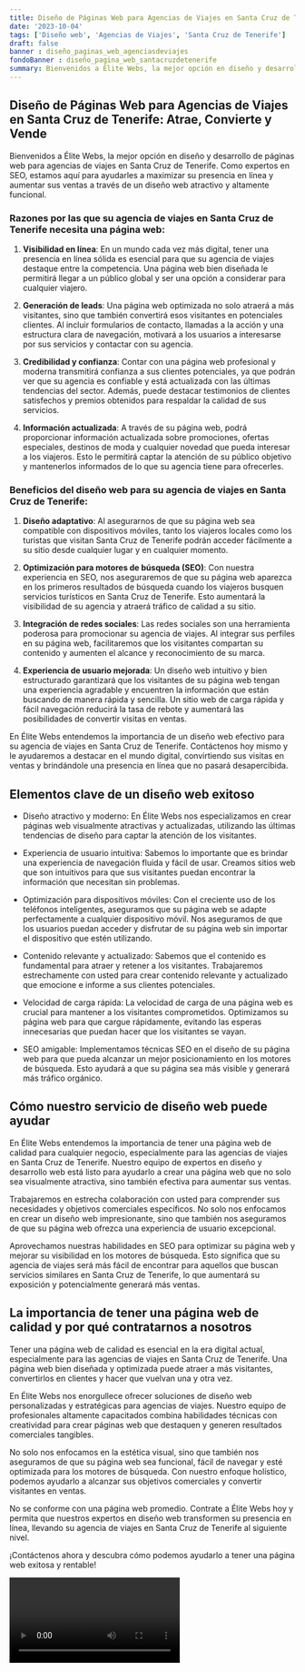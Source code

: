 ```yaml
---
title: Diseño de Páginas Web para Agencias de Viajes en Santa Cruz de Tenerife
date: '2023-10-04'
tags: ['Diseño web', 'Agencias de Viajes', 'Santa Cruz de Tenerife']
draft: false
banner : diseño_paginas_web_agenciasdeviajes
fondoBanner : diseño_pagina_web_santacruzdetenerife
summary: Bienvenidos a Élite Webs, la mejor opción en diseño y desarrollo de páginas web para agencias de viajes en Santa Cruz de Tenerife. Como expertos en SEO, estamos aquí para ayudarles a maximizar su presencia en línea y aumentar sus ventas a través de un diseño web atractivo y altamente funcional.
---
```


## Diseño de Páginas Web para Agencias de Viajes en Santa Cruz de Tenerife: Atrae, Convierte y Vende

Bienvenidos a Élite Webs, la mejor opción en diseño y desarrollo de páginas web para agencias de viajes en Santa Cruz de Tenerife. Como expertos en SEO, estamos aquí para ayudarles a maximizar su presencia en línea y aumentar sus ventas a través de un diseño web atractivo y altamente funcional.

### Razones por las que su agencia de viajes en Santa Cruz de Tenerife necesita una página web:

1. **Visibilidad en línea**: En un mundo cada vez más digital, tener una presencia en línea sólida es esencial para que su agencia de viajes destaque entre la competencia. Una página web bien diseñada le permitirá llegar a un público global y ser una opción a considerar para cualquier viajero.

2. **Generación de leads**: Una página web optimizada no solo atraerá a más visitantes, sino que también convertirá esos visitantes en potenciales clientes. Al incluir formularios de contacto, llamadas a la acción y una estructura clara de navegación, motivará a los usuarios a interesarse por sus servicios y contactar con su agencia.

3. **Credibilidad y confianza**: Contar con una página web profesional y moderna transmitirá confianza a sus clientes potenciales, ya que podrán ver que su agencia es confiable y está actualizada con las últimas tendencias del sector. Además, puede destacar testimonios de clientes satisfechos y premios obtenidos para respaldar la calidad de sus servicios.

4. **Información actualizada**: A través de su página web, podrá proporcionar información actualizada sobre promociones, ofertas especiales, destinos de moda y cualquier novedad que pueda interesar a los viajeros. Esto le permitirá captar la atención de su público objetivo y mantenerlos informados de lo que su agencia tiene para ofrecerles.

### Beneficios del diseño web para su agencia de viajes en Santa Cruz de Tenerife:

1. **Diseño adaptativo**: Al asegurarnos de que su página web sea compatible con dispositivos móviles, tanto los viajeros locales como los turistas que visitan Santa Cruz de Tenerife podrán acceder fácilmente a su sitio desde cualquier lugar y en cualquier momento.

2. **Optimización para motores de búsqueda (SEO)**: Con nuestra experiencia en SEO, nos aseguraremos de que su página web aparezca en los primeros resultados de búsqueda cuando los viajeros busquen servicios turísticos en Santa Cruz de Tenerife. Esto aumentará la visibilidad de su agencia y atraerá tráfico de calidad a su sitio.

3. **Integración de redes sociales**: Las redes sociales son una herramienta poderosa para promocionar su agencia de viajes. Al integrar sus perfiles en su página web, facilitaremos que los visitantes compartan su contenido y aumenten el alcance y reconocimiento de su marca.

4. **Experiencia de usuario mejorada**: Un diseño web intuitivo y bien estructurado garantizará que los visitantes de su página web tengan una experiencia agradable y encuentren la información que están buscando de manera rápida y sencilla. Un sitio web de carga rápida y fácil navegación reducirá la tasa de rebote y aumentará las posibilidades de convertir visitas en ventas.

En Élite Webs entendemos la importancia de un diseño web efectivo para su agencia de viajes en Santa Cruz de Tenerife. Contáctenos hoy mismo y le ayudaremos a destacar en el mundo digital, convirtiendo sus visitas en ventas y brindándole una presencia en línea que no pasará desapercibida.

<GifSeo />

<Cta />

## Elementos clave de un diseño web exitoso

- Diseño atractivo y moderno: En Élite Webs nos especializamos en crear páginas web visualmente atractivas y actualizadas, utilizando las últimas tendencias de diseño para captar la atención de los visitantes.

- Experiencia de usuario intuitiva: Sabemos lo importante que es brindar una experiencia de navegación fluida y fácil de usar. Creamos sitios web que son intuitivos para que sus visitantes puedan encontrar la información que necesitan sin problemas.

- Optimización para dispositivos móviles: Con el creciente uso de los teléfonos inteligentes, aseguramos que su página web se adapte perfectamente a cualquier dispositivo móvil. Nos aseguramos de que los usuarios puedan acceder y disfrutar de su página web sin importar el dispositivo que estén utilizando.

- Contenido relevante y actualizado: Sabemos que el contenido es fundamental para atraer y retener a los visitantes. Trabajaremos estrechamente con usted para crear contenido relevante y actualizado que emocione e informe a sus clientes potenciales.

- Velocidad de carga rápida: La velocidad de carga de una página web es crucial para mantener a los visitantes comprometidos. Optimizamos su página web para que cargue rápidamente, evitando las esperas innecesarias que puedan hacer que los visitantes se vayan.

- SEO amigable: Implementamos técnicas SEO en el diseño de su página web para que pueda alcanzar un mejor posicionamiento en los motores de búsqueda. Esto ayudará a que su página sea más visible y generará más tráfico orgánico.

## Cómo nuestro servicio de diseño web puede ayudar

En Élite Webs entendemos la importancia de tener una página web de calidad para cualquier negocio, especialmente para las agencias de viajes en Santa Cruz de Tenerife. Nuestro equipo de expertos en diseño y desarrollo web está listo para ayudarlo a crear una página web que no solo sea visualmente atractiva, sino también efectiva para aumentar sus ventas.

Trabajaremos en estrecha colaboración con usted para comprender sus necesidades y objetivos comerciales específicos. No solo nos enfocamos en crear un diseño web impresionante, sino que también nos aseguramos de que su página web ofrezca una experiencia de usuario excepcional.

Aprovechamos nuestras habilidades en SEO para optimizar su página web y mejorar su visibilidad en los motores de búsqueda. Esto significa que su agencia de viajes será más fácil de encontrar para aquellos que buscan servicios similares en Santa Cruz de Tenerife, lo que aumentará su exposición y potencialmente generará más ventas.

## La importancia de tener una página web de calidad y por qué contratarnos a nosotros

Tener una página web de calidad es esencial en la era digital actual, especialmente para las agencias de viajes en Santa Cruz de Tenerife. Una página web bien diseñada y optimizada puede atraer a más visitantes, convertirlos en clientes y hacer que vuelvan una y otra vez.

En Élite Webs nos enorgullece ofrecer soluciones de diseño web personalizadas y estratégicas para agencias de viajes. Nuestro equipo de profesionales altamente capacitados combina habilidades técnicas con creatividad para crear páginas web que destaquen y generen resultados comerciales tangibles.

No solo nos enfocamos en la estética visual, sino que también nos aseguramos de que su página web sea funcional, fácil de navegar y esté optimizada para los motores de búsqueda. Con nuestro enfoque holístico, podemos ayudarlo a alcanzar sus objetivos comerciales y convertir visitantes en ventas.

No se conforme con una página web promedio. Contrate a Élite Webs hoy y permita que nuestros expertos en diseño web transformen su presencia en línea, llevando su agencia de viajes en Santa Cruz de Tenerife al siguiente nivel.

¡Contáctenos ahora y descubra cómo podemos ayudarlo a tener una página web exitosa y rentable!

<Video />

<CtaBot job='Agencias de Viajes' city='Santa Cruz de Tenerife'/>

<Gmaps query='Santa Cruz de Tenerife+españa+maps' />